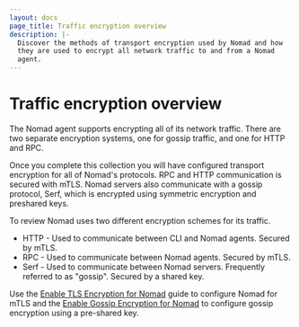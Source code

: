 ```yaml
---
layout: docs
page_title: Traffic encryption overview
description: |-
  Discover the methods of transport encryption used by Nomad and how
  they are used to encrypt all network traffic to and from a Nomad
  agent.
---
```


# Traffic encryption overview

The Nomad agent supports encrypting all of its network traffic. There are
two separate encryption systems, one for gossip traffic, and one for HTTP and
RPC.

Once you complete this collection you will have configured transport encryption for
all of Nomad's protocols. RPC and HTTP communication is secured with mTLS.
Nomad servers also communicate with a gossip protocol, Serf, which is encrypted
using symmetric encryption and preshared keys.

To review Nomad uses two different encryption schemes for its traffic.

- HTTP - Used to communicate between CLI and Nomad agents. Secured by mTLS.
- RPC - Used to communicate between Nomad agents. Secured by mTLS.
- Serf - Used to communicate between Nomad servers. Frequently referred to as
  "gossip". Secured by a shared key.

Use the [Enable TLS Encryption for Nomad][] guide to configure Nomad for mTLS
and the [Enable Gossip Encryption for Nomad][] to configure gossip encryption
using a pre-shared key.

[enable tls encryption for nomad]: /nomad/docs/secure/traffic/tls
[enable gossip encryption for nomad]: /nomad/docs/secure/traffic/gossip-encryption
